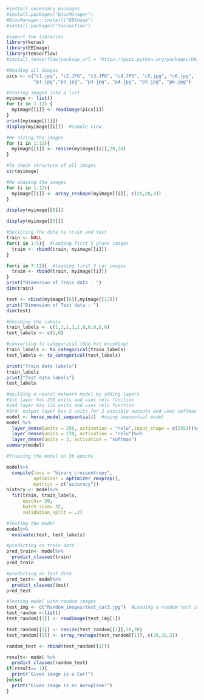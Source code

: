 ```r
#install necessary packages
#install.packages("BiocManager")
#BiocManager::install("EBImage")
#install.packages("tensorflow")
```
```r
#import the libraries
library(keras)
library(EBImage)
library(tensorflow)
#install_tensorflow(package_url = "https://pypi.python.org/packages/b8/d6/af3d52dd52150ec4a6ceb7788bfeb2f62ecb6aa2d1172211c4db39b349a2/tensorflow-1.3.0rc0-cp27-cp27mu-manylinux1_x86_64.whl#md5=1cf77a2360ae2e38dd3578618eacc03b")

```

```r
#Reading all images
pics <- c("c1.jpg", "c2.JPG", "c3.JPG", "c4.JPG", "c5.jpg", "c6.jpg",
          "p1.jpg","p2.jpg", "p3.jpg", "p4.jpg", "p5.jpg", "p6.jpg")
```


```r
#Storing images into a list
myimage <- list()
for (i in 1:12) {
  myimage[[i]] <- readImage(pics[i])
}
print(myimage[[1]])
display(myimage[[i]])  #Sample view
```


```r
#Re-sizing the images
for (i in 1:12){
  myimage[[i]] <- resize(myimage[[i]],28,28)
}

#To check structure of all images
str(myimage)
```


```r
#Re-shaping the images
for (i in 1:12){
  myimage[[i]] <- array_reshape(myimage[[i]], c(28,28,3))
}

display(myimage[[8]])
```

```r
display(myimage[[3]])

#Splitting the data to train and test
train <- NULL
for(i in 1:5){  #Loading first 5 plane images
  train <- rbind(train, myimage[[i]])
}

for(i in 7:11){  #loading first 5 car images
  train <- rbind(train, myimage[[i]])
}
print("Dimension of Train data : ")
dim(train)

test <- rbind(myimage[[6]],myimage[[12]])
print("Dimension of Test data : ")
dim(test)
```


```r
#Encoding the labels
train_labels <- c(1,1,1,1,1,0,0,0,0,0)
test_labels <- c(1,0)

#converting to categorical (One-hot encoding)
train_labels <- to_categorical(train_labels)
test_labels <- to_categorical(test_labels)

print("Train data labels")
train_labels
print("Test data labels")
test_labels
```

```r
#building a neural network model by adding layers
#1st layer has 256 units and uses relu function
#2nd layer has 128 units and uses relu function
#3rd- output layer has 2 units for 2 possible outputs and uses softmax
model <- keras_model_sequential()  #using sequential model
model %>%
  layer_dense(units = 256, activation = "relu",input_shape = c(2352))%>%
  layer_dense(units = 128, activation = "relu")%>% 
  layer_dense(units = 2, activation = "softmax")
summary(model)
```

```r
#Training the model on 30 epochs

model%>%
  compile(loss = "binary_crossentropy",
          optimizer = optimizer_rmsprop(),
          metrics = c("accuracy"))
history <- model%>%
  fit(train, train_labels,
      epochs= 30,
      batch_size= 32,
      validation_split = .2)
```
```r
#Testing the model
model%>%
  evaluate(test, test_labels)
```

```r
#predicting on train data
pred_train<- model%>%
  predict_classes(train)
pred_train
```

```r
#predicting on Test data
pred_test<- model%>%
  predict_classes(test)
pred_test

```

```r
#Testing model with random images
test_img <- c("Random_images/test_car3.jpg")  #Loading a random test image from web
test_random <-list()
test_random[[1]] <- readImage(test_img[1])

test_random[[1]] <- resize(test_random[[1]],28,28)
test_random[[1]] <- array_reshape(test_random[[1]], c(28,28,3))

random_test <- rbind(test_random[[1]])

result<- model %>%
  predict_classes(random_test)
if(result== 1){
  print("Given image is a Car!")
}else{
  print("Given image is an Aeroplane!")
}
```

